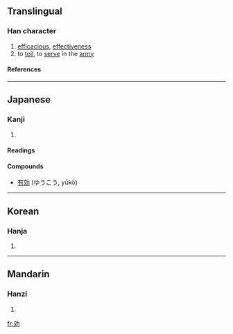 {{see|效}}
==Translingual==

===Han character===
{{Han char|rn=19|rad=力|as=06|sn=8|four=|canj=卜大大尸 (YKKS)}}
# [[efficacious]], [[effectiveness]]
# to [[toil]], to [[serve]] in the [[army]]

====References====
{{Han ref|kx=0147.120|dkj=02334|dj=0331.200|hdz=10370.010|uh=52B9|ud=21177}}

----
==Japanese==

===Kanji===
{{ja-kanji|grade=5|rs=力06}}
# {{defn|Japanese}} 

====Readings====
{{ja-readings|on=[[こう]] ([[kō]])|kun=[[きく]] ([[kiku]]), [[ならう]] ([[narau]]), [[いたす]] ([[itasu]])}}

====Compounds====
*[[有効]] (ゆうこう, yūkō)

----
==Korean==

===Hanja===
{{ko-hanja|hangeul=[[효]]|rv=hyo|mr=hyo}}
# {{defn|Korean}}

----
==Mandarin==

===Hanzi===
{{cmn-hanzi|pin=[[xiào]] ([[xiao4]])|wg=hsiao<sup>4</sup>}}
# {{defn|Mandarin}}

[[fr:効]]